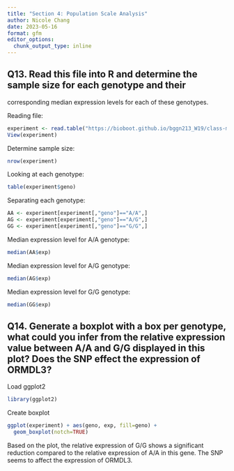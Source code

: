 ```yaml
---
title: "Section 4: Population Scale Analysis"
author: Nicole Chang
date: 2023-05-16
format: gfm
editor_options: 
  chunk_output_type: inline
---
```


## Q13. Read this file into R and determine the sample size for each genotype and their

corresponding median expression levels for each of these genotypes.

Reading file:

```r
experiment <- read.table("https://bioboot.github.io/bggn213_W19/class-material/rs8067378_ENSG00000172057.6.txt")
View(experiment)
```

Determine sample size:

```r
nrow(experiment)
```

Looking at each genotype:

```r
table(experiment$geno)
```

Separating each genotype:

```r
AA <- experiment[experiment[,"geno"]=="A/A",]
AG <- experiment[experiment[,"geno"]=="A/G",]
GG <- experiment[experiment[,"geno"]=="G/G",]
```

Median expression level for A/A genotype:

```r
median(AA$exp)
```

Median expression level for A/G genotype:

```r
median(AG$exp)
```

Median expression level for G/G genotype:

```r
median(GG$exp)
```

## Q14. Generate a boxplot with a box per genotype, what could you infer from the relative expression value between A/A and G/G displayed in this plot? Does the SNP effect the expression of ORMDL3?

Load ggplot2

```r
library(ggplot2)
```

Create boxplot

```r
ggplot(experiment) + aes(geno, exp, fill=geno) +
  geom_boxplot(notch=TRUE)
```

Based on the plot, the relative expression of G/G shows a significant reduction compared to the relative expression of A/A in this gene. The SNP seems to affect the expression of ORMDL3.
